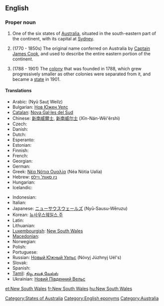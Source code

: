 {{wikipedia}}
==English==

===Proper noun===
{{en-proper noun|sg=[[new|New]] [[South]] [[Wales]]}}

# One of the six states of [[Australia]], situated in the south-eastern part of the continent, with its capital at [[Sydney]].
# {{historical}} (1770 - 1850s) The original name conferred on Australia by [[w:Captain James Cook|Captain James Cook]], and used to describe the entire eastern portion of the continent.
# {{historical}} (1788 - 1901) The [[colony]] that was founded in 1788, which grew progressively smaller as other colonies were separated from it, and became a [[state]] in 1901.

====Translations====
{{trans-top|one state of Australia}}
* Arabic: {{Arab|[[نيوساوث ويلز]]}} (Nyū Sauṯ Weilz)
* Bulgarian: [[Нов Южен Уелс]]
* [[Catalan]]: [[Nova Gal·les del Sud]]
* Chinese: [[新南威爾士]], [[新南威尔士]] (Xīn-Nán-Wēi'ěrshì)
* Czech: {{t-|cs|Nový Jižní Wales}}
* Danish: {{t-|da|New South Wales}}
* Dutch: {{t+|nl|Nieuw-Zuid-Wales}}
* Esperanto: {{t-|eo|Novsudkimrio|xs=Esperanto}}
* Estonian: {{t-|et|Uus-Lõuna-Wales}}
* Finnish: {{t-|fi|Uusi-Etelä-Wales}}
* French: {{t+|fr|Nouvelle-Galles du Sud}}
* Georgian: {{t-|ka|ახალი სამხრეთ უელსი|xs=Georgian}}
* German: {{t-|de|New South Wales|n}}
* Greek: [[Νέα Νότια Ουαλία]] (Néa Nόtia Ualía) {{f}}
* Hebrew: [[ניו סאות' ויילס]]
* Hungarian: {{t|hu|Új-Dél-Wales}}
* Icelandic: {{t-|is|Nýja Suður Wales}}
{{trans-mid}}
* Indonesian: {{t-|id|New South Wales|xs=Indonesian}}
* Italian: {{t-|it|Nuovo Galles del Sud}}
* Japanese: [[ニューサウスウェールズ]] (Nyū-Sausu-Wēruzu)
* Korean: [[뉴사우스웨일스 주]]
* Latin: {{t-|la|Nova Cambria Australis}}
* Lithuanian: {{t-|lt|Naujasis Pietų Velsas|xs=Lithuanian}}
* [[Luxembourgish]]: [[#Luxembourgish|New South Wales]]
* [[Macedonian]]: {{t|mk|Нов Јужен Велс|m|tr=Nov Južen Véls|sc=Cyrl|xs=Macedonian}}
* Norwegian: {{t-|no|New South Wales}}
* Polish: {{t-|pl|Nowa Południowa Walia|f}}
* Portuguese: {{t-|pt|Nova Gales do Sul}}
* Russian: [[Новый Южный Уэльс]] (Nóvyj Júzhnyj Uél's)
* Slovak: {{t-|sk|Nový Južný Wales}}
* Spanish: {{t-|es|Nueva Gales del Sur|f}}
* [[Tamil]]: [[நியூ சவுத் வேல்ஸ்]]
* Ukrainian: [[Новий Південний Вельс]]
{{trans-bottom}}

[[Category:States of Australia]]
[[Category:English eponyms]]
[[Category:Australia]]

[[et:New South Wales]]
[[fr:New South Wales]]
[[hu:New South Wales]]